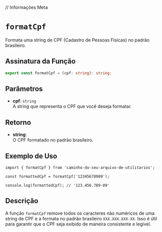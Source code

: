 
// Informações Meta
<Meta title="Functions/formatCpf" />

# `formatCpf`

Formata uma string de CPF (Cadastro de Pessoas Físicas) no padrão brasileiro.

## Assinatura da Função

```typescript
export const formatCpf = (cpf: string): string;
```

## Parâmetros

- **cpf**: `string`  
  A string que representa o CPF que você deseja formatar.

## Retorno

- **string**:  
  O CPF formatado no padrão brasileiro.

## Exemplo de Uso

```tsx
import { formatCpf } from 'caminho-do-seu-arquivo-de-utilitarios';

const formattedCpf = formatCpf('12345678909');

console.log(formattedCpf); // '123.456.789-09'
```

## Descrição

A função `formatCpf` remove todos os caracteres não numéricos de uma string de CPF e a formata no padrão brasileiro `XXX.XXX.XXX-XX`. Isso é útil para garantir que o CPF seja exibido de maneira consistente e legível.
